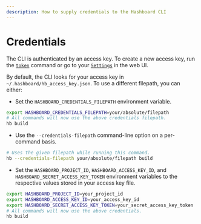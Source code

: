 ```yaml
---
description: How to supply credentials to the Hashboard CLI
---
```


# Credentials

The CLI is authenticated by an access key. To create a new access key, run the [`token`](/docs/data-ops/cli/v3/token) command or go to
your [`Settings`](https://hashboard.com/app/p/settings#access_keys) in the web UI.

By default, the CLI looks for your access key in `~/.hashboard/hb_access_key.json`. To use a different filepath, you can either:

- Set the `HASHBOARD_CREDENTIALS_FILEPATH` environment variable.

```bash copy
export HASHBOARD_CREDENTIALS_FILEPATH=your/absolute/filepath
# All commands will now use the above credentials filepath.
hb build
```

- Use the `--credentials-filepath` command-line option on a per-command basis.

```bash copy
# Uses the given filepath while running this command.
hb --credentials-filepath your/absolute/filepath build
```

- Set the `HASHBOARD_PROJECT_ID`, `HASHBOARD_ACCESS_KEY_ID`, and `HASHBOARD_SECRET_ACCESS_KEY_TOKEN` environment variables to the respective values stored in your access key file.

```bash copy
export HASHBOARD_PROJECT_ID=your_project_id
export HASHBOARD_ACCESS_KEY_ID=your_access_key_id
export HASHBOARD_SECRET_ACCESS_KEY_TOKEN=your_secret_access_key_token
# All commands will now use the above credentials.
hb build
```
